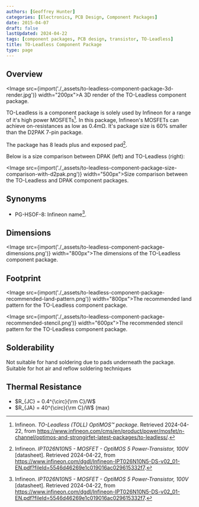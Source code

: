 ```yaml
---
authors: [Geoffrey Hunter]
categories: [Electronics, PCB Design, Component Packages]
date: 2015-04-07
draft: false
lastUpdated: 2024-04-22
tags: [component packages, PCB design, transistor, TO-Leadless]
title: TO-Leadless Component Package
type: page
---
```



## Overview

<Image src={import('./_assets/to-leadless-component-package-3d-render.jpg')} width="200px">A 3D render of the TO-Leadless component package.</Image>

TO-Leadless is a component package is solely used by Infineon for a range of it's high power MOSFETs[^infineon-to-leadless]. In this package, Infineon's MOSFETs can achieve on-resistances as low as 0.4mΩ. It's package size is 60% smaller than the D2PAK 7-pin package.

The package has 8 leads plus and exposed pad[^infineon-ipt026n10n5-mosfet-ds].

Below is a size comparison between DPAK (left) and TO-Leadless (right):

<Image src={import('./_assets/to-leadless-component-package-size-comparison-with-d2pak.png')} width="500px">Size comparison between the TO-Leadless and DPAK component packages.</Image>

## Synonyms

* PG-HSOF-8: Infineon name[^infineon-ipt026n10n5-mosfet-ds].

## Dimensions

<Image src={import('./_assets/to-leadless-component-package-dimensions.png')} width="800px">The dimensions of the TO-Leadless component package.</Image>

## Footprint

<Image src={import('./_assets/to-leadless-component-package-recommended-land-pattern.png')} width="800px">The recommended land pattern for the TO-Leadless component package.</Image>

<Image src={import('./_assets/to-leadless-component-package-recommended-stencil.png')} width="600px">The recommended stencil pattern for the TO-Leadless component package.</Image>

## Solderability

Not suitable for hand soldering due to pads underneath the package. Suitable for hot air and reflow soldering techniques

## Thermal Resistance

* $R_{JC} = 0.4^{\circ}{\rm C}/W$
* $R_{JA} = 40^{\circ}{\rm C}/W$ (max)

[^infineon-ipt026n10n5-mosfet-ds]: Infineon. _IPT026N10N5 - MOSFET - OptiMOS 5 Power-Transistor, 100V_ [datasheet]. Retrieved 2024-04-22, from https://www.infineon.com/dgdl/Infineon-IPT026N10N5-DS-v02_01-EN.pdf?fileId=5546d46269e1c019016ac029615332f7.
[^infineon-to-leadless]: Infineon. _TO-Leadless (TOLL) OptiMOS™ package_. Retrieved 2024-04-22, from https://www.infineon.com/cms/en/product/power/mosfet/n-channel/optimos-and-strongirfet-latest-packages/to-leadless/.
